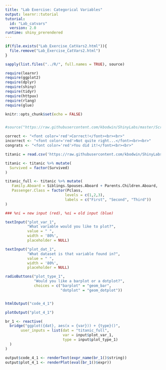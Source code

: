 ```yaml
---
title: "Lab Exercise: Categorical Variables"
output: learnr::tutorial
tutorial:
  id: "Lab_catvars"
  version: 2.0
runtime: shiny_prerendered
---
```


```r

if(file.exists("Lab_Exercise_CatVars2.html")){
  file.remove("Lab_Exercise_CatVars2.html")
}

sapply(list.files("../R/", full.names = TRUE), source)

require(learnr)
require(ggplot2)
require(dplyr)
require(shiny)
require(tidyr)
require(httpuv)
require(rlang)
require(glue)

knitr::opts_chunk$set(echo = FALSE)


#source("https://raw.githubusercontent.com/kbodwin/ShinyLabs/master/Scripts/makeStrings.R")

correct <- "<font color='red'>Correct!</font><br><br>"
incorrect <- "<font color='red'>Not quite right...</font><br><br>"
congrats <- "<font color='red'>You did it!</font><br><br>"

titanic = read.csv('https://raw.githubusercontent.com/kbodwin/ShinyLabs/master/Datasets/titanic.csv')

titanic <- titanic %>% mutate(
  Survived = factor(Survived)
)

titanic_full <- titanic %>% mutate(
   Family.Aboard = Siblings.Spouses.Aboard + Parents.Children.Aboard,
   Passenger.Class = factor(Pclass, 
                           levels = c(1,2,3), 
                           labels = c("First", "Second", "Third"))
)

### %ni = new input (red), %oi = old input (blue)
```

```r
textInput("plot_var_1", 
          "What variable would you like to plot?", 
          value = " ", 
          width = '80%', 
          placeholder = NULL)

textInput("plot_dat_1", 
          "What dataset is that variable found in?", 
          value = " ", 
          width = '80%', 
          placeholder = NULL)

radioButtons("plot_type_1",
             "Would you like a barplot or a dotplot?",
             choices = c("barplot" = "geom_bar",
                         "dotplot" = "geom_dotplot"))


htmlOutput("code_4_1")

plotOutput("plot_4_1")
```


```r


br_1 <- reactive(
  bridge("ggplot({dat}, aes(x = {var})) + {type}()",
       user_inputs = list(dat = "titanic_full", 
                          var = input$plot_var_1,
                          type = input$plot_type_1)
  )
)

output$code_4_1 <- renderText(expr_name(br_1()$string))
output$plot_4_1 <- renderPlot(eval(br_1()$expr))

```
